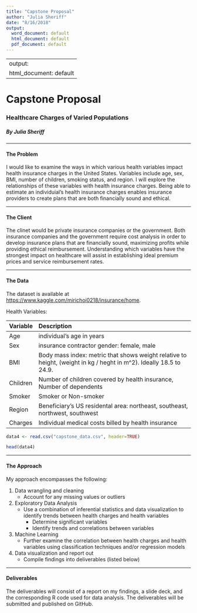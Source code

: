 ```yaml
---
title: "Capstone Proposal"
author: "Julia Sheriff"
date: "8/16/2018"
output:
  word_document: default
  html_document: default
  pdf_document: default
---
```


---
output:
  html_document: default
---

# Capstone Proposal
### Healthcare Charges of Varied Populations
##### By Julia Sheriff

***

#### **The Problem**

I would like to examine the ways in which various health variables impact health insurance charges in the United States. Variables include age, sex, BMI, number of children, smoking status, and region. I will explore the relationships of these variables with health insurance charges. Being able to estimate an individuial's health insurance charges enables insurance providers to create plans that are both financially sound and ethical.

***

#### **The Client**

The clinet would be private insurance companies or the government. Both insurance companies and the government require cost analysis in order to develop insurance plans that are financially sound, maximizing profits while providing ethical reimbursement. Understanding which variables have the strongest impact on healthcare will assist in establishing ideal premium prices and service reimbursement rates. 

***

#### **The Data**

The dataset is available at <https://www.kaggle.com/mirichoi0218/insurance/home>. 

Health Variables:

|Variable|Description|
|:---|:------------------------------------------------------------------------------|
|Age| individual's age in years
|Sex| insurance contractor gender: female, male 
|BMI| Body mass index: metric that shows weight relative to height, (weight in kg / heght in m^2). Ideally 18.5 to 24.9.
|Children| Number of children covered by health insurance, Number of dependents 
|Smoker| Smoker or Non-smoker
|Region| Beneficiary's US residental area: northeast, southeast, northwest, southwest
|Charges| Individual medical costs billed by health insurance



```r

data4 <- read.csv("capstone_data.csv", header=TRUE)

head(data4)

```


***

#### **The Approach**

My approach encompasses the following:

1. Data wrangling and cleaning
    + Account for any missing values or outliers
2. Exploratory Data Analysis
    + Use a combination of inferential statistics and data visualization to identify trends between health charges and health variables
        + Determine significant variables
        + Identify trends and correlations between variables
3. Machine Learning
    + Further examine the correlation between health charges and health variables using classification techniques and/or regression models
4. Data visualization and report out
    + Compile findings into deliverables (listed below)
  
***

#### **Deliverables**

The deliverables will consist of a report on my findings, a slide deck, and the corresponding R code used for data analysis. The deliverables will be submitted and published on GitHub.


